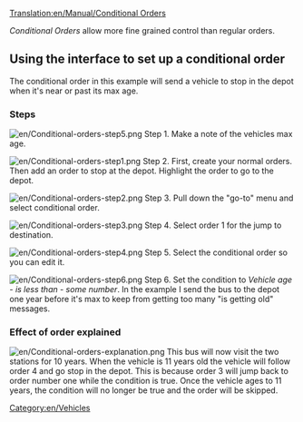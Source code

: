 [[Translation:en/Manual/Conditional Orders]]
{{en/Tutorial}}{{en/Table of contents}}

''Conditional Orders'' allow more fine grained control than regular orders.

== Using the interface to set up a conditional order ==

The conditional order in this example will send a vehicle to stop in the depot when it's near or past its max age.
===Steps===
[[File:en/Conditional-orders-step5.png|left]]
Step 1.
Make a note of the vehicles max age.

[[File:en/Conditional-orders-step1.png|left]]
Step 2.
First, create your normal orders. Then add an order to stop at the depot. Highlight the order to go to the depot.

[[File:en/Conditional-orders-step2.png|left]]
Step 3.
Pull down the "go-to" menu and select conditional order.

[[File:en/Conditional-orders-step3.png|left]]
Step 4.
Select order 1 for the jump to destination.

[[File:en/Conditional-orders-step4.png|left]]
Step 5.
Select the conditional order so you can edit it.


[[File:en/Conditional-orders-step6.png|left]]
Step 6.
Set the condition to ''Vehicle age'' - ''is less than'' - ''some number''. In the example I send the bus to the depot one year before it's max to keep from getting too many "is getting old" messages.
<br clear="all" />

===Effect of order explained===
[[File:en/Conditional-orders-explanation.png|left]]
This bus will now visit the two stations for 10 years. When the vehicle is 11 years old the vehicle will follow order 4 and go stop in the depot.
This is because order 3 will jump back to order number one while the condition is true. Once the vehicle ages to 11 years, the condition will no longer be true and the order will be skipped.

[[Category:en/Vehicles]]